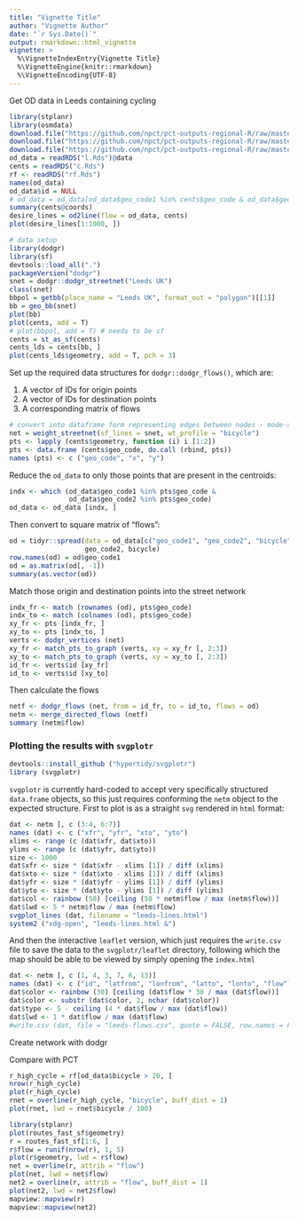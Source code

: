 ```yaml
---
title: "Vignette Title"
author: "Vignette Author"
date: "`r Sys.Date()`"
output: rmarkdown::html_vignette
vignette: >
  %\VignetteIndexEntry{Vignette Title}
  %\VignetteEngine{knitr::rmarkdown}
  %\VignetteEncoding{UTF-8}
---
```


Get OD data in Leeds containing cycling

```r
library(stplanr)
library(osmdata)
download.file("https://github.com/npct/pct-outputs-regional-R/raw/master/commute/msoa/west-yorkshire/l.Rds", "l.Rds")
download.file("https://github.com/npct/pct-outputs-regional-R/raw/master/commute/msoa/west-yorkshire/c.Rds", "c.Rds")
download.file("https://github.com/npct/pct-outputs-regional-R/raw/master/commute/msoa/west-yorkshire/rf.Rds", "rf.Rds")
od_data = readRDS("l.Rds")@data
cents = readRDS("c.Rds")
rf <- readRDS("rf.Rds")
names(od_data)
od_data$id = NULL
# od_data = od_data[od_data$geo_code1 %in% cents$geo_code & od_data$geo_code2 %in% cents$geo_code, ]
summary(cents@coords)
desire_lines = od2line(flow = od_data, cents)
plot(desire_lines[1:1000, ])
```

```r
# data setup
library(dodgr)
library(sf)
devtools::load_all(".")
packageVersion("dodgr")
snet = dodgr::dodgr_streetnet("Leeds UK")
class(snet)
bbpol = getbb(place_name = "Leeds UK", format_out = "polygon")[[1]]
bb = geo_bb(snet)
plot(bb)
plot(cents, add = T)
# plot(bbpol, add = T) # needs to be sf
cents = st_as_sf(cents)
cents_lds = cents[bb, ]
plot(cents_lds$geometry, add = T, pch = 3)
```

Set up the required data structures for `dodgr::dodgr_flows()`, which are:

1. A vector of IDs for origin points
2. A vector of IDs for destination points
3. A corresponding matrix of flows

```r
# convert into dataframe form representing edges between nodes - mode-specific
net = weight_streetnet(sf_lines = snet, wt_profile = "bicycle")
pts <- lapply (cents$geometry, function (i) i [1:2])
pts <- data.frame (cents$geo_code, do.call (rbind, pts))
names (pts) <- c ("geo_code", "x", "y")
```
Reduce the `od_data` to only those points that are present in the centroids:
```r
indx <- which (od_data$geo_code1 %in% pts$geo_code &
               od_data$geo_code2 %in% pts$geo_code)
od_data <- od_data [indx, ]
```
Then convert to square matrix of "flows":
```r
od = tidyr::spread(data = od_data[c("geo_code1", "geo_code2", "bicycle")],
                   geo_code2, bicycle)
row.names(od) = od$geo_code1
od = as.matrix(od[, -1])
summary(as.vector(od))
```
Match those origin and destination points into the street network
```r
indx_fr <- match (rownames (od), pts$geo_code)
indx_to <- match (colnames (od), pts$geo_code)
xy_fr <- pts [indx_fr, ]
xy_to <- pts [indx_to, ]
verts <- dodgr_vertices (net)
xy_fr <- match_pts_to_graph (verts, xy = xy_fr [, 2:3])
xy_to <- match_pts_to_graph (verts, xy = xy_to [, 2:3])
id_fr <- verts$id [xy_fr]
id_to <- verts$id [xy_to]
```

Then calculate the flows
```r
netf <- dodgr_flows (net, from = id_fr, to = id_to, flows = od)
netm <- merge_directed_flows (netf)
summary (netm$flow)
```

### Plotting the results with `svgplotr`

```r
devtools::install_github ("hypertidy/svgplotr")
library (svgplotr)
```
`svgplotr` is currently hard-coded to accept very specifically structured
`data.frame` objects, so this just requires conforming the `netm` object to the
expected structure. First to plot is as a straight `svg` rendered in `html`
format:

```r
dat <- netm [, c (3:4, 6:7)]
names (dat) <- c ("xfr", "yfr", "xto", "yto")
xlims <- range (c (dat$xfr, dat$xto))
ylims <- range (c (dat$yfr, dat$yto))
size <- 1000
dat$xfr <- size * (dat$xfr - xlims [1]) / diff (xlims)
dat$xto <- size * (dat$xto - xlims [1]) / diff (xlims)
dat$yfr <- size * (dat$yfr - ylims [1]) / diff (ylims)
dat$yto <- size * (dat$yto - ylims [1]) / diff (ylims)
dat$col <- rainbow (50) [ceiling (50 * netm$flow / max (netm$flow))]
dat$lwd <- 5 * netm$flow / max (netm$flow)
svgplot_lines (dat, filename = "leeds-lines.html")
system2 ("xdg-open", "leeds-lines.html &")
```

And then the interactive `leaflet` version, which just requires the `write.csv`
file to save the data to the `svgplotr/leaflet` directory, following which the
map should be able to be viewed by simply opening the `index.html`

```r
dat <- netm [, c (1, 4, 3, 7, 6, 13)]
names (dat) <- c ("id", "latfrom", "lonfrom", "latto", "lonto", "flow")
dat$color <- rainbow (30) [ceiling (dat$flow * 30 / max (dat$flow))]
dat$color <- substr (dat$color, 2, nchar (dat$color))
dat$type <- 5 - ceiling (4 * dat$flow / max (dat$flow))
dat$lwd <- 1 * dat$flow / max (dat$flow)
#write.csv (dat, file = "leeds-flows.csv", quote = FALSE, row.names = FALSE)
```


Create network with dodgr

Compare with PCT

```r
r_high_cycle = rf[od_data$bicycle > 20, ]
nrow(r_high_cycle)
plot(r_high_cycle)
rnet = overline(r_high_cycle, "bicycle", buff_dist = 1)
plot(rnet, lwd = rnet$bicycle / 100)
```




```r
library(stplanr)
plot(routes_fast_sf$geometry)
r = routes_fast_sf[1:6, ]
r$flow = runif(nrow(r), 1, 5)
plot(r$geometry, lwd = r$flow)
net = overline(r, attrib = "flow")
plot(net, lwd = net$flow)
net2 = overline(r, attrib = "flow", buff_dist = 1)
plot(net2, lwd = net2$flow)
mapview::mapview(r)
mapview::mapview(net2)
```

